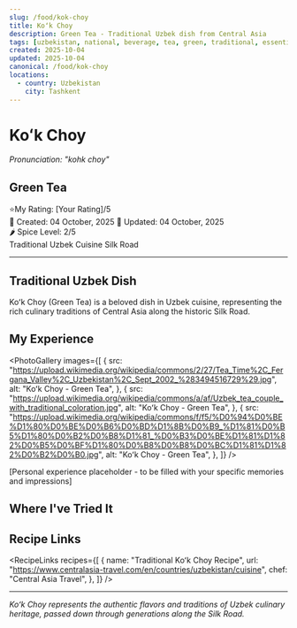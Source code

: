 ```yaml
---
slug: /food/kok-choy
title: Koʻk Choy
description: Green Tea - Traditional Uzbek dish from Central Asia
tags: [uzbekistan, national, beverage, tea, green, traditional, essential]
created: 2025-10-04
updated: 2025-10-04
canonical: /food/kok-choy
locations:
  - country: Uzbekistan
    city: Tashkent
---
```



# Koʻk Choy

_Pronunciation: "kohk choy"_

## Green Tea

<div className="food-rating">
  <span className="star">⭐</span>My Rating: [Your Rating]/5
</div>

<div className="food-metadata">
  <span className="food-date">📅 Created: 04 October, 2025</span>
  <span className="food-date">🔄 Updated: 04 October, 2025</span>
</div>

<div className="spice-level">🌶️ Spice Level: 2/5</div>

<div className="food-tags">
  <span className="food-tag">Traditional</span>
  <span className="food-tag">Uzbek Cuisine</span>
  <span className="food-tag">Silk Road</span>
</div>

---

## Traditional Uzbek Dish

Koʻk Choy (Green Tea) is a beloved dish in Uzbek cuisine, representing the rich culinary traditions of Central Asia along the historic Silk Road.

## My Experience

<PhotoGallery
  images={[
    {
      src: "https://upload.wikimedia.org/wikipedia/commons/2/27/Tea_Time%2C_Fergana_Valley%2C_Uzbekistan%2C_Sept_2002_%283494516729%29.jpg",
      alt: "Koʻk Choy - Green Tea",
    },
    {
      src: "https://upload.wikimedia.org/wikipedia/commons/a/af/Uzbek_tea_couple_with_traditional_coloration.jpg",
      alt: "Koʻk Choy - Green Tea",
    },
    {
      src: "https://upload.wikimedia.org/wikipedia/commons/f/f5/%D0%94%D0%BE%D1%80%D0%BE%D0%B6%D0%BD%D1%8B%D0%B9_%D1%81%D0%B5%D1%80%D0%B2%D0%B8%D1%81_%D0%B3%D0%BE%D1%81%D1%82%D0%B5%D0%BF%D1%80%D0%B8%D0%B8%D0%BC%D1%81%D1%82%D0%B2%D0%B0.jpg",
      alt: "Koʻk Choy - Green Tea",
    },
  ]}
/>

[Personal experience placeholder - to be filled with your specific memories and impressions]

## Where I've Tried It

<MapEmbed
  location="Tashkent, Uzbekistan"
  description="Traditional preparation across Uzbekistan"
/>

## Recipe Links

<RecipeLinks
  recipes={[
    {
      name: "Traditional Koʻk Choy Recipe",
      url: "https://www.centralasia-travel.com/en/countries/uzbekistan/cuisine",
      chef: "Central Asia Travel",
    },
  ]}
/>

---

_Koʻk Choy represents the authentic flavors and traditions of Uzbek culinary heritage, passed down through generations along the Silk Road._
